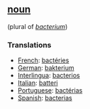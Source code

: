 == [[noun]] == 
(plural of ''[[bacterium]]'')
=== Translations === 
*[[French]]: [[bactéries]] 
*[[German]]: [[bakterium]] 
*[[Interlingua]]: [[bacterios]] 
*[[Italian]]: [[batteri]] 
*[[Portuguese]]: [[bactérias]] 
*[[Spanish]]: [[bacterias]]